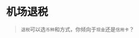# 机场退税
> `退税`可以选`币种`和方式，你倾向于`现金`还是`信用卡`？

<ScDailyConversation />
<br />
<Dialog>
#### Please give me your passport and [tax-free/adj.] [forms:form/n./3].
# Here you go. Oh, here are two more forms.
#### The [total/adj.] tax [refund/n.] is 200 [Euros:Euro/n./3].
#### Would you like your refund in Euros or another [currency/n.]?
# US dollars, please.
#### Would you like it in cash or on your credit card?
# Please put it on my credit card, thanks.
#### Done. Have a nice trip.
# Thanks.
</Dialog>
